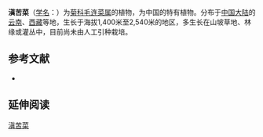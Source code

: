 {{Speciesbox
| name = 滇苦菜
| status = 
| status_system = 
| image = 
| genus = Picris
| species = divaricata
| authority = Vaniot in Bull.
}}

'''滇苦菜'''（[[学名|学名]]：{{lang|la|''Picris divaricata''}}）为[[菊科|菊科]][[毛连菜属|毛连菜属]]的植物，为中国的特有植物。分布于[[中国大陆|中国大陆]]的[[云南|云南]]、[[西藏|西藏]]等地，生长于海拔1,400米至2,540米的地区，多生长在山坡草地、林缘或灌丛中，目前尚未由人工引种栽培。

== 参考文献 ==
<div class="references-small">
* {{cite web| url =http://www.bioinfo.cn/db05/KmzwSpecies.php?action=view&id=5162| title =滇苦菜| work =《中国高等植物数据库全库》| publisher =中国科学院微生物研究所| author =昆明植物研究所| accessdate =2009-02-25| deadurl =yes| archiveurl =https://web.archive.org/web/20160305093419/http://www.bioinfo.cn/db05/KmzwSpecies.php?action=view&id=5162| archivedate =2016-03-05}}
</div>

== 延伸阅读 ==
{{Wikisource further reading}}

{{Taxonbar|from=Q15231684}}

[[Category:毛连菜属|滇苦菜]]


{{植物小作品}}
